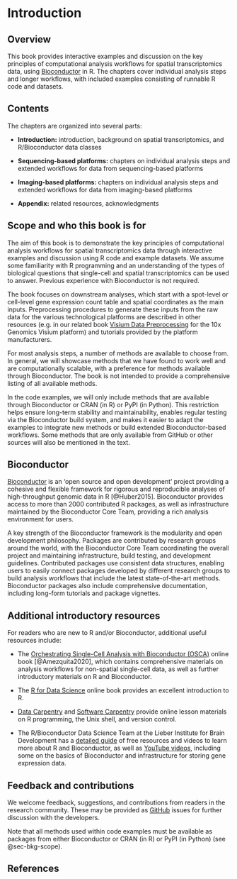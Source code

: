 # Introduction {#sec-bkg-introduction}

## Overview

This book provides interactive examples and discussion on the key principles of computational analysis workflows for spatial transcriptomics data, using [Bioconductor](http://bioconductor.org/) in R. The chapters cover individual analysis steps and longer workflows, with included examples consisting of runnable R code and datasets.


## Contents

The chapters are organized into several parts:

- **Introduction:** introduction, background on spatial transcriptomics, and R/Bioconductor data classes

- **Sequencing-based platforms:** chapters on individual analysis steps and extended workflows for data from sequencing-based platforms

- **Imaging-based platforms:** chapters on individual analysis steps and extended workflows for data from imaging-based platforms

- **Appendix:** related resources, acknowledgments


## Scope and who this book is for {#sec-bkg-scope}

The aim of this book is to demonstrate the key principles of computational analysis workflows for spatial transcriptomics data through interactive examples and discussion using R code and example datasets. We assume some familiarity with R programming and an understanding of the types of biological questions that single-cell and spatial transcriptomics can be used to answer. Previous experience with Bioconductor is not required.

The book focuses on downstream analyses, which start with a spot-level or cell-level gene expression count table and spatial coordinates as the main inputs. Preprocessing procedures to generate these inputs from the raw data for the various technological platforms are described in other resources (e.g. in our related book [Visium Data Preprocessing](https://lmweber.org/Visium-data-preprocessing/) for the 10x Genomics Visium platform) and tutorials provided by the platform manufacturers.

For most analysis steps, a number of methods are available to choose from. In general, we will showcase methods that we have found to work well and are computationally scalable, with a preference for methods available through Bioconductor. The book is not intended to provide a comprehensive listing of all available methods.

In the code examples, we will only include methods that are available through Bioconductor or CRAN (in R) or PyPI (in Python). This restriction helps ensure long-term stability and maintainability, enables regular testing via the Bioconductor build system, and makes it easier to adapt the examples to integrate new methods or build extended Bioconductor-based workflows. Some methods that are only available from GitHub or other sources will also be mentioned in the text.


## Bioconductor

[Bioconductor](https://bioconductor.org/) is an 'open source and open development' project providing a cohesive and flexible framework for rigorous and reproducible analyses of high-throughput genomic data in R [@Huber2015]. Bioconductor provides access to more than 2000 contributed R packages, as well as infrastructure maintained by the Bioconductor Core Team, providing a rich analysis environment for users.

A key strength of the Bioconductor framework is the modularity and open development philosophy. Packages are contributed by research groups around the world, with the Bioconductor Core Team coordinating the overall project and maintaining infrastructure, build testing, and development guidelines. Contributed packages use consistent data structures, enabling users to easily connect packages developed by different research groups to build analysis workflows that include the latest state-of-the-art methods. Bioconductor packages also include comprehensive documentation, including long-form tutorials and package vignettes.


## Additional introductory resources

For readers who are new to R and/or Bioconductor, additional useful resources include:

- The [Orchestrating Single-Cell Analysis with Bioconductor (OSCA)](https://bioconductor.org/books/release/OSCA/) online book [@Amezquita2020], which contains comprehensive materials on analysis workflows for non-spatial single-cell data, as well as further introductory materials on R and Bioconductor.

- The [R for Data Science](https://r4ds.had.co.nz/) online book provides an excellent introduction to R.

- [Data Carpentry](https://datacarpentry.org/) and [Software Carpentry](https://software-carpentry.org/) provide online lesson materials on R programming, the Unix shell, and version control.

- The R/Bioconductor Data Science Team at the Lieber Institute for Brain Development has a [detailed guide](https://lcolladotor.github.io/bioc_team_ds/rbioconductor-data-science-bootcamps.html) of free resources and videos to learn more about R and Bioconductor, as well as [YouTube videos](https://www.youtube.com/c/LeonardoColladoTorres/playlists), including some on the basics of Bioconductor and infrastructure for storing gene expression data.


## Feedback and contributions

We welcome feedback, suggestions, and contributions from readers in the research community. These may be provided as [GitHub](https://github.com/lmweber/PrinciplesSTA) issues for further discussion with the developers.

Note that all methods used within code examples must be available as packages from either Bioconductor or CRAN (in R) or PyPI (in Python) (see @sec-bkg-scope).


## References {.unnumbered}
